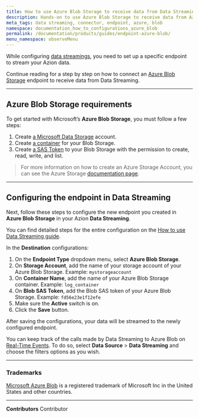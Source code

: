 ```yaml
---
title: How to use Azure Blob Storage to receive data from Data Streaming
description: Hands-on to use Azure Blob Storage to receive data from Azion Data Streaming.
meta_tags: data streaming, connector, endpoint, azure, blob
namespace: documentation_how_to_configurations_azure_blob
permalink: /documentation/products/guides/endpoint-azure-blob/
menu_namespace: observeMenu
---
```


While configuring [data streamings](/en/documentation/products/observe/data-streaming/), you need to set up a specific endpoint to stream your Azion data.

Continue reading for a step by step on how to connect an [Azure Blob Storage](https://azure.microsoft.com/en-us/products/storage/blobs) endpoint to receive data from Data Streaming.

---

## Azure Blob Storage requirements

To get started with Microsoft’s **Azure Blob Storage**, you must follow a few steps:

1. Create [a Microsoft Data Storage](https://portal.azure.com/#create/Microsoft.StorageAccount) account.
2. Create [a container](https://learn.microsoft.com/en-us/azure/storage/blobs/storage-blob-container-create) for your Blob Storage.
3. Create [a SAS Token](https://learn.microsoft.com/en-us/azure/storage/common/storage-sas-overview) to your Blob Storage with the permission to create, read, write, and list.

> For more information on how to create an Azure Storage Account, you can see the Azure Storage [documentation page](https://learn.microsoft.com/en-us/azure/storage/).

---

## Configuring the endpoint in Data Streaming

Next, follow these steps to configure the new endpoint you created in **Azure Blob Storage** in your Azion **Data Streaming**.

You can find detailed steps for the entire configuration on the [How to use Data Streaming guide](/en/documentation/products/guides/use-data-streaming/).

In the **Destination** configurations:

1. On the **Endpoint Type** dropdown menu, select **Azure Blob Storage**.
2. On **Storage Account**, add the name of your storage account of your Azure Blob Storage. Example: `mystorageaccount`
3. On **Container Name**, add the name of your Azure Blob Storage container. Example: `log_container`
4. On **Blob SAS Token**, add the Blob SAS token of your Azure Blob Storage. Example: `fd56e23e1f12efe`
5. Make sure the **Active** switch is on.
6. Click the **Save** button.

After saving the configurations, your data will be streamed to the newly configured endpoint.

You can keep track of the calls made by Data Streaming to Azure Blob on [Real-Time Events](/en/documentation/products/observe/real-time-events/). To do so, select **Data Source** > **Data Streaming** and choose the filters options as you wish.

---

### Trademarks

[Microsoft Azure Blob](https://www.microsoft.com/en-us/legal/intellectualproperty/Trademarks/) is a registered trademark of Microsoft Inc in the United States and other countries.



---


**Contributors** <ContributorList>Contributor</ContributorList>
